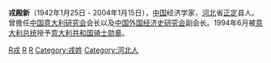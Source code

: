 '''戎殿新'''（1942年1月25日 - 2004年1月15日），[[中国|中国]]经济学家，[[河北|河北]]省[[正定|正定]]县人。曾擔任[[中国意大利研究会|中国意大利研究会]]会长以及[[中国外国经济史研究会|中国外国经济史研究会]]副会长。1994年6月被[[意大利总统|意大利总统]]授予[[意大利共和国骑士勋章|意大利共和国骑士勋章]]。

{{经济学家小作品}}

[[Category:华人经济学家|R戎]]
[[Category:1942年出生|R]]
[[Category:2004年逝世|R]]
[[Category:戎姓|Category:戎姓]]
[[Category:河北人|Category:河北人]]